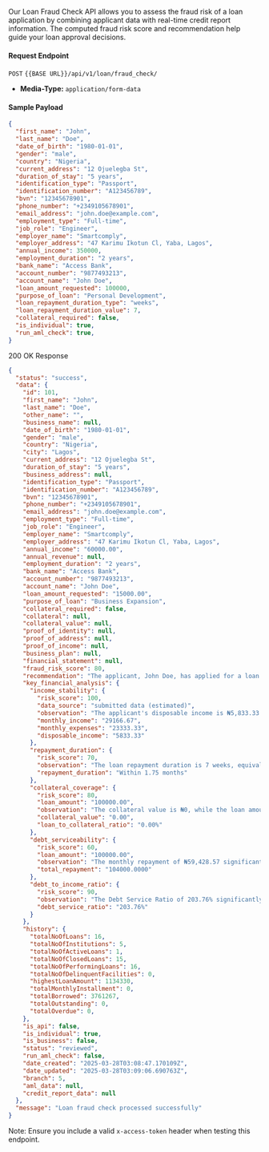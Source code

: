 Our Loan Fraud Check API allows you to assess the fraud risk of a loan application by combining applicant data with real-time credit report information. The computed fraud risk score and recommendation help guide your loan approval decisions.

#### Request Endpoint

`POST` `{{BASE URL}}/api/v1/loan/fraud_check/`

- **Media-Type:** `application/form-data`

#### Sample Payload

```json
{
  "first_name": "John",
  "last_name": "Doe",
  "date_of_birth": "1980-01-01",
  "gender": "male",
  "country": "Nigeria",
  "current_address": "12 Ojuelegba St",
  "duration_of_stay": "5 years",
  "identification_type": "Passport",
  "identification_number": "A123456789",
  "bvn": "12345678901",
  "phone_number": "+2349105678901",
  "email_address": "john.doe@example.com",
  "employment_type": "Full-time",
  "job_role": "Engineer",
  "employer_name": "Smartcomply",
  "employer_address": "47 Karimu Ikotun Cl, Yaba, Lagos",
  "annual_income": 350000,
  "employment_duration": "2 years",
  "bank_name": "Access Bank",
  "account_number": "9877493213",
  "account_name": "John Doe",
  "loan_amount_requested": 100000,
  "purpose_of_loan": "Personal Development",
  "loan_repayment_duration_type": "weeks",
  "loan_repayment_duration_value": 7,
  "collateral_required": false,
  "is_individual": true,
  "run_aml_check": true,
}
```

200 OK Response

```json
{
  "status": "success",
  "data": {
    "id": 101,
    "first_name": "John",
    "last_name": "Doe",
    "other_name": "",
    "business_name": null,
    "date_of_birth": "1980-01-01",
    "gender": "male",
    "country": "Nigeria",
    "city": "Lagos",
    "current_address": "12 Ojuelegba St",
    "duration_of_stay": "5 years",
    "business_address": null,
    "identification_type": "Passport",
    "identification_number": "A123456789",
    "bvn": "12345678901",
    "phone_number": "+2349105678901",
    "email_address": "john.doe@example.com",
    "employment_type": "Full-time",
    "job_role": "Engineer",
    "employer_name": "Smartcomply",
    "employer_address": "47 Karimu Ikotun Cl, Yaba, Lagos",
    "annual_income": "60000.00",
    "annual_revenue": null,
    "employment_duration": "2 years",
    "bank_name": "Access Bank",
    "account_number": "9877493213",
    "account_name": "John Doe",
    "loan_amount_requested": "15000.00",
    "purpose_of_loan": "Business Expansion",
    "collateral_required": false,
    "collateral": null,
    "collateral_value": null,
    "proof_of_identity": null,
    "proof_of_address": null,
    "proof_of_income": null,
    "business_plan": null,
    "financial_statement": null,
    "fraud_risk_score": 80,
    "recommendation": "The applicant, John Doe, has applied for a loan of ₦100,000.00.   The applicant's total fraud risk score is 80, which is relatively high and warrants further investigation before loan approval.",
    "key_financial_analysis": {
      "income_stability": {
        "risk_score": 100,
        "data_source": "submitted data (estimated)",
        "observation": "The applicant's disposable income is ₦5,833.33 per month.\n \nThe disposable ratio, at 20%, indicates that the applicant has a relatively small buffer between income and expenses based on submitted data.\n \nReliance on estimated data introduces uncertainty regarding the true stability of the applicant's income.",
        "monthly_income": "29166.67",
        "monthly_expenses": "23333.33",
        "disposable_income": "5833.33"
      },
      "repayment_duration": {
        "risk_score": 70,
        "observation": "The loan repayment duration is 7 weeks, equivalent to approximately 1.75 months.",
        "repayment_duration": "Within 1.75 months"
      },
      "collateral_coverage": {
        "risk_score": 80,
        "loan_amount": "100000.00",
        "observation": "The collateral value is ₦0, while the loan amount is ₦100,000.00.   The loan is entirely unsecured, as the collateral value provides no coverage for the loan amount.",
        "collateral_value": "0.00",
        "loan_to_collateral_ratio": "0.00%"
      },
      "debt_serviceability": {
        "risk_score": 60,
        "loan_amount": "100000.00",
        "observation": "The monthly repayment of ₦59,428.57 significantly exceeds the monthly income of ₦29,166.67.\n  The debt-to-income ratio is approximately 2.04, indicating that the applicant's debt obligations are more than twice their income.\n  Based on the data, the applicant's income is insufficient to cover the loan repayment amount.\n  The loan is likely not serviceable given the current income and repayment schedule.",
        "total_repayment": "104000.0000"
      },
      "debt_to_income_ratio": {
        "risk_score": 90,
        "observation": "The Debt Service Ratio of 203.76% significantly exceeds the threshold of 40%, indicating that the applicant's debt obligations are substantially higher than their income.",
        "debt_service_ratio": "203.76%"
      }
    },
    "history": {
      "totalNoOfLoans": 16,
      "totalNoOfInstitutions": 5,
      "totalNoOfActiveLoans": 1,
      "totalNoOfClosedLoans": 15,
      "totalNoOfPerformingLoans": 16,
      "totalNoOfDelinquentFacilities": 0,
      "highestLoanAmount": 1134330,
      "totalMonthlyInstallment": 0,
      "totalBorrowed": 3761267,
      "totalOutstanding": 0,
      "totalOverdue": 0,
    },
    "is_api": false,
    "is_individual": true,
    "is_business": false,
    "status": "reviewed",
    "run_aml_check": false,
    "date_created": "2025-03-28T03:08:47.170109Z",
    "date_updated": "2025-03-28T03:09:06.690763Z",
    "branch": 5,
    "aml_data": null,
    "credit_report_data": null
  },
  "message": "Loan fraud check processed successfully"
}
```

Note: Ensure you include a valid `x-access-token` header when testing this endpoint.
